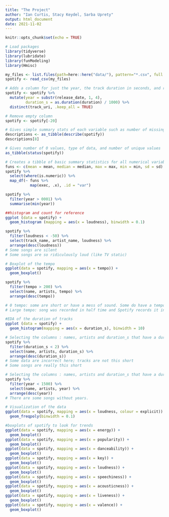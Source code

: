 ```yaml
---
title: "The Project"
author: "Ian Curtis, Stacy Keydel, Sarba Uprety"
output: html_document
date: 2021-11-02
---
```


```r
knitr::opts_chunk$set(echo = TRUE)
```

```r
# Load packages
library(tidyverse)
library(lubridate)
library(funModeling)
library(Hmisc)

```

```r
my_files <- list.files(path=here::here("data/"), pattern="*.csv", full.names = TRUE)
spotify <- read_csv(my_files)

# Adds a column for just the year, the track duration in seconds, and removes duplicates
spotify <- spotify %>% 
  mutate(year = substr(release_date, 1, 4),
         duration_s = as.duration(duration) / 1000) %>% 
  distinct(track_uri, .keep_all = TRUE)

# Remove empty column
spotify <- spotify[-20]
```

```r
# Gives simple summary stats of each variable such as number of missing values, mean, percentiles, and 5 max and 5 min
descriptions <- as_tibble(describe(spotify))
descriptions[8]
```

```r
# Gives number of 0 values, type of data, and number of unique values
as_tibble(status(spotify))
```

```r
# Creates a tibble of basic summary statistics for all numerical variables
funs <- c(mean = mean, median = median, max = max, min = min, sd = sd)
spotify %>% 
  select(where(is.numeric)) %>% 
  map_df(~ funs %>%
           map(exec, .x), .id = "var")
```
```r
spotify %>% 
  filter(year > 0001) %>% 
  summarise(min(year))
```

```r
##histogram and count for reference
ggplot (data = spotify) +
  geom_histogram (mapping = aes(x = loudness), binwidth = 0.1)

spotify %>% 
  filter(loudness < -50) %>% 
  select(track_name, artist_name, loudness) %>% 
  arrange(desc(loudness))
# Some songs are silent
# Some songs are so ridiculously loud (like TV static)
```

```r
# Boxplot of the tempo
ggplot(data = spotify, mapping = aes(x = tempo)) +
  geom_boxplot()

spotify %>% 
  filter(tempo > 200) %>% 
  select(name, artists, tempo) %>% 
  arrange(desc(tempo))

# 0 tempo: some are short or have a mess of sound. Some do have a tempo and this may be an error.
# Large tempo: song was recorded in half time and Spotify records it in 4/4
```

```r
#EDA of the duration of tracks
ggplot (data = spotify) +
  geom_histogram(mapping = aes(x = duration_s), binwidth = 10)

# Selecting the columns : names, artists and duration_s that have a duration of more than 2 seconds.
spotify %>% 
  filter(duration_s < 2) %>% 
  select(name, artists, duration_s) %>% 
  arrange(desc(duration_s))
# Some data are incorrect here; tracks are not this short
# Some songs are really this short
```

```r
# Selecting the columns : names, artists and duration_s that have a duration of more than 2 seconds.
spotify %>% 
  filter(year < 1500) %>% 
  select(name, artists, year) %>% 
  arrange(desc(year))
# There are some songs without years. 
```


```r
# Visualization of the data
ggplot(data = spotify, mapping = aes(x = loudness, colour = explicit)) +
  geom_freqpoly(binwidth = 0.1)
```

```r
#boxplots of spotify to look for trends
ggplot(data = spotify, mapping = aes(x = energy)) +
  geom_boxplot()
ggplot(data = spotify, mapping = aes(x = popularity)) +
  geom_boxplot()
ggplot(data = spotify, mapping = aes(x = danceability)) +
  geom_boxplot()
ggplot(data = spotify, mapping = aes(x = key)) +
  geom_boxplot()
ggplot(data = spotify, mapping = aes(x = loudness)) +
  geom_boxplot()
ggplot(data = spotify, mapping = aes(x = speechiness)) +
  geom_boxplot()
ggplot(data = spotify, mapping = aes(x = acousticness)) +
  geom_boxplot()
ggplot(data = spotify, mapping = aes(x = liveness)) +
  geom_boxplot()
ggplot(data = spotify, mapping = aes(x = valence)) +
  geom_boxplot()
```



